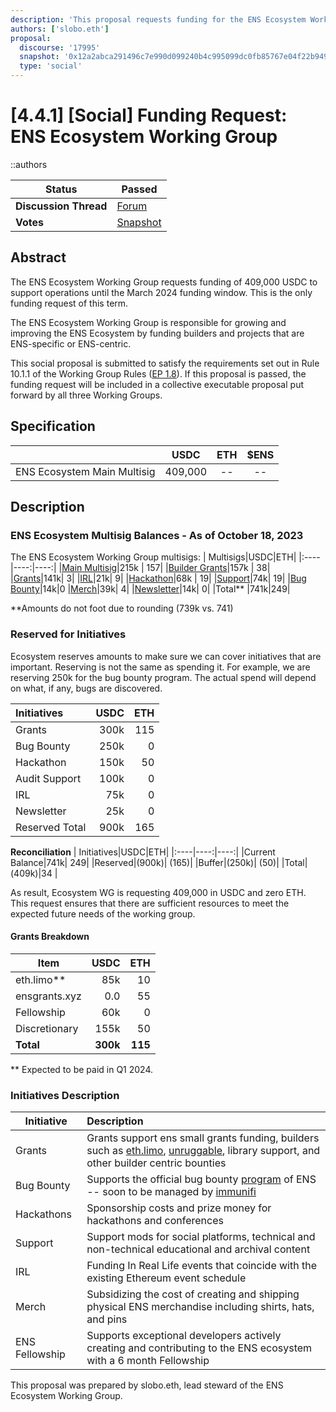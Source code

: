 ```yaml
---
description: 'This proposal requests funding for the ENS Ecosystem Working Group.'
authors: ['slobo.eth']
proposal:
  discourse: '17995'
  snapshot: '0x12a2abca291496c7e990d099240b4c995099dc0fb85767e04f22b9496e953799'
  type: 'social'
---
```


# [4.4.1] [Social] Funding Request: ENS Ecosystem Working Group

::authors

| **Status**            | Passed                                                                                                                   |
| --------------------- | ------------------------------------------------------------------------------------------------------------------------ |
| **Discussion Thread** | [Forum](https://discuss.ens.domains/t/4-4-1-social-funding-request-ens-ecosystem-working-group/17995)                    |
| **Votes**             | [Snapshot](https://snapshot.box/#/s:ens.eth/proposal/0x12a2abca291496c7e990d099240b4c995099dc0fb85767e04f22b9496e953799) |

## Abstract

The ENS Ecosystem Working Group requests funding of 409,000 USDC to support operations until the March 2024 funding window. This is the only funding request of this term.

The ENS Ecosystem Working Group is responsible for growing and improving the ENS Ecosystem by funding builders and projects that are ENS-specific or ENS-centric.

This social proposal is submitted to satisfy the requirements set out in Rule 10.1.1 of the Working Group Rules ([EP 1.8](https://docs.ens.domains/v/governance/governance-proposals/term-1/ep12-working-group-rules)). If this proposal is passed, the funding request will be included in a collective executable proposal put forward by all three Working Groups.

## Specification

|                             |  USDC   | ETH | $ENS |
| --------------------------- | :-----: | :-: | :--: |
| ENS Ecosystem Main Multisig | 409,000 | --  |  --  |

## Description

### ENS Ecosystem Multisig Balances - As of October 18, 2023

The ENS Ecosystem Working Group multisigs:
| Multisigs|USDC|ETH|
|:----|----:|----:|
|[Main Multisig](https://etherscan.io/address/0x2686a8919df194aa7673244549e68d42c1685d03)|215k | 157|
|[Builder Grants](https://etherscan.io/address/0x6a016548310076285668e2378df70bd545396b5a)|157k | 38|
|[Grants](https://etherscan.io/address/0xba0c461b22d918fb1f52fef556310230d177d1f2)|141k| 3|
|[IRL](https://etherscan.io/address/0x536013c57daf01d78e8a70cad1b1abada9411819)|21k| 9|
|[Hackathon](https://etherscan.io/address/0x9b9c249be04dd433c7e8fbbf5e61e6741b89966d)|68k | 19|
|[Support](https://etherscan.io/address/0x69a79128462853833e22bba1a43bcdac4725761b)|74k| 19|
|[Bug Bounty](https://etherscan.io/address/0xb3a37c813d3d365a03dd1dd3e68cc11af019cdd6)|14k|0
|[Merch](https://etherscan.io/address/0x0d06a817584ac378849f03df6f11a9ad67dd786d)|39k| 4|
|[Newsletter](https://etherscan.io/address/0x13aEe52C1C688d3554a15556c5353cb0c3696ea2)|14k| 0|
|Total\*\* |741k|249|

\*\*Amounts do not foot due to rounding (739k vs. 741)

### Reserved for Initiatives

Ecosystem reserves amounts to make sure we can cover initiatives that are important. Reserving is not the same as spending it. For example, we are reserving 250k for the bug bounty program. The actual spend will depend on what, if any, bugs are discovered.

| Initiatives    | USDC | ETH |
| :------------- | ---: | --: |
| Grants         | 300k | 115 |
| Bug Bounty     | 250k |   0 |
| Hackathon      | 150k |  50 |
| Audit Support  | 100k |   0 |
| IRL            |  75k |   0 |
| Newsletter     |  25k |   0 |
| Reserved Total | 900k | 165 |

**Reconciliation**
| Initiatives|USDC|ETH|
|:----|----:|----:|
|Current Balance|741k| 249|
|Reserved|(900k)| (165)|
|Buffer|(250k)| (50)|
|Total|(409k)|34 |

As result, Ecosystem WG is requesting 409,000 in USDC and zero ETH. This request ensures that there are sufficient resources to meet the expected future needs of the working group.

#### Grants Breakdown

| Item          |     USDC |     ETH |
| ------------- | -------: | ------: |
| eth.limo\*\*  |      85k |      10 |
| ensgrants.xyz |      0.0 |      55 |
| Fellowship    |      60k |       0 |
| Discretionary |     155k |      50 |
| **Total**     | **300k** | **115** |

\*\* Expected to be paid in Q1 2024.

### Initiatives Description

| Initiative     | Description                                                                                                                                                                                 |
| -------------- | :------------------------------------------------------------------------------------------------------------------------------------------------------------------------------------------ |
| Grants         | Grants support ens small grants funding, builders such as [eth.limo](https://eth.limo/), [unruggable](https://www.unruggablelabs.com/), library support, and other builder centric bounties |
| Bug Bounty     | Supports the official bug bounty [program](https://docs.ens.domains/bug-bounty-program) of ENS -- soon to be managed by [immunifi](https://immunefi.com/)                                   |
| Hackathons     | Sponsorship costs and prize money for hackathons and conferences                                                                                                                            |
| Support        | Support mods for social platforms, technical and non-technical educational and archival content                                                                                             |
| IRL            | Funding In Real Life events that coincide with the existing Ethereum event schedule                                                                                                         |
| Merch          | Subsidizing the cost of creating and shipping physical ENS merchandise including shirts, hats, and pins                                                                                     |
| ENS Fellowship | Supports exceptional developers actively creating and contributing to the ENS ecosystem with a 6 month Fellowship                                                                           |

This proposal was prepared by slobo.eth, lead steward of the ENS Ecosystem Working Group.

